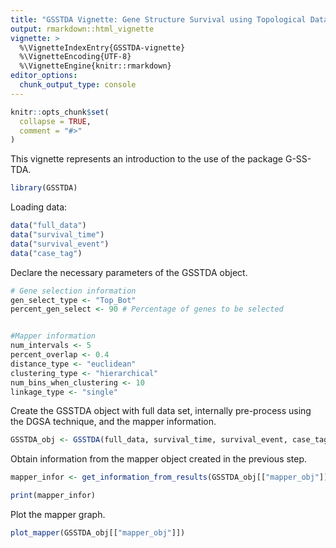```yaml
---
title: "GSSTDA Vignette: Gene Structure Survival using Topological Data Analysis"
output: rmarkdown::html_vignette
vignette: >
  %\VignetteIndexEntry{GSSTDA-vignette}
  %\VignetteEncoding{UTF-8}
  %\VignetteEngine{knitr::rmarkdown}
editor_options: 
  chunk_output_type: console
---
```


```r
knitr::opts_chunk$set(
  collapse = TRUE,
  comment = "#>"
)
```

This vignette represents an introduction to the use of the package G-SS-TDA. 

```r
library(GSSTDA)
```

Loading data:
```r
data("full_data")
data("survival_time")
data("survival_event")
data("case_tag")
```


Declare the necessary parameters of the GSSTDA object.
```r
# Gene selection information
gen_select_type <- "Top_Bot"
percent_gen_select <- 90 # Percentage of genes to be selected


#Mapper information
num_intervals <- 5
percent_overlap <- 0.4
distance_type <- "euclidean"
clustering_type <- "hierarchical"
num_bins_when_clustering <- 10
linkage_type <- "single"

```

Create the GSSTDA object with full data set, internally pre-process using the DGSA technique, and the mapper information.
```r
GSSTDA_obj <- GSSTDA(full_data, survival_time, survival_event, case_tag, gen_select_type, percent_gen_select, num_intervals, percent_overlap, distance_type, clustering_type, num_bins_when_clustering, linkage_type)

```

Obtain information from the mapper object created in the previous step.
```r
mapper_infor <- get_information_from_results(GSSTDA_obj[["mapper_obj"]])

print(mapper_infor)
```

Plot the mapper graph.
```r
plot_mapper(GSSTDA_obj[["mapper_obj"]])
```
